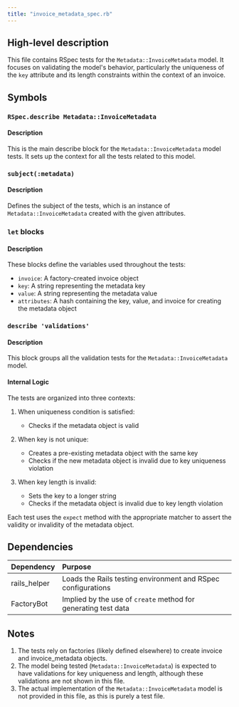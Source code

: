 ```yaml
---
title: "invoice_metadata_spec.rb"
---
```


## High-level description
This file contains RSpec tests for the `Metadata::InvoiceMetadata` model. It focuses on validating the model's behavior, particularly the uniqueness of the `key` attribute and its length constraints within the context of an invoice.

## Symbols

### `RSpec.describe Metadata::InvoiceMetadata`
#### Description
This is the main describe block for the `Metadata::InvoiceMetadata` model tests. It sets up the context for all the tests related to this model.

### `subject(:metadata)`
#### Description
Defines the subject of the tests, which is an instance of `Metadata::InvoiceMetadata` created with the given attributes.

### `let` blocks
#### Description
These blocks define the variables used throughout the tests:
- `invoice`: A factory-created invoice object
- `key`: A string representing the metadata key
- `value`: A string representing the metadata value
- `attributes`: A hash containing the key, value, and invoice for creating the metadata object

### `describe 'validations'`
#### Description
This block groups all the validation tests for the `Metadata::InvoiceMetadata` model.

#### Internal Logic
The tests are organized into three contexts:

1. When uniqueness condition is satisfied:
   - Checks if the metadata object is valid

2. When key is not unique:
   - Creates a pre-existing metadata object with the same key
   - Checks if the new metadata object is invalid due to key uniqueness violation

3. When key length is invalid:
   - Sets the key to a longer string
   - Checks if the metadata object is invalid due to key length violation

Each test uses the `expect` method with the appropriate matcher to assert the validity or invalidity of the metadata object.

## Dependencies
| Dependency | Purpose |
|:-----------|:--------|
| rails_helper | Loads the Rails testing environment and RSpec configurations |
| FactoryBot | Implied by the use of `create` method for generating test data |

## Notes
1. The tests rely on factories (likely defined elsewhere) to create invoice and invoice_metadata objects.
2. The model being tested (`Metadata::InvoiceMetadata`) is expected to have validations for key uniqueness and length, although these validations are not shown in this file.
3. The actual implementation of the `Metadata::InvoiceMetadata` model is not provided in this file, as this is purely a test file.